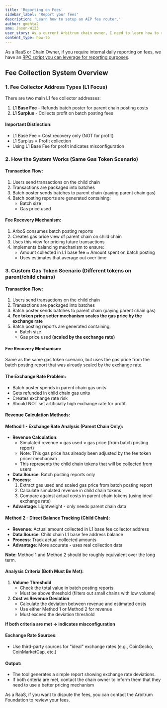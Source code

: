 ```yaml
---
title: 'Reporting on Fees'
sidebar_label: 'Report your fees'
description: 'Learn how to setup an AEP fee router.'
author: gmehta2
sme: Jason-W123
user_story: As a current Arbitrum chain owner, I need to learn how to report on fees.
content_type: how-to
---
```



<VanillaAdmonition type="info">

As a RaaS or Chain Owner, if you require internal daily reporting on fees, we have an [RPC script you can leverage for reporting purposes](https://github.com/yahgwai/aep-fee-tracker/).

</VanillaAdmonition>

## Fee Collection System Overview

### 1. Fee Collector Address Types (L1 Focus)

There are two main L1 fee collector addresses:

1. **L1 Base Fee** - Refunds batch poster for parent chain posting costs
2. **L1 Surplus** - Collects profit on batch posting fees

#### Important Distinction:

- L1 Base Fee = Cost recovery only (NOT for profit)
- L1 Surplus = Profit collection
- Using L1 Base Fee for profit indicates misconfiguration

### 2. How the System Works (Same Gas Token Scenario)

#### Transaction Flow:

1. Users send transactions on the child chain
2. Transactions are packaged into batches
3. Batch poster sends batches to parent chain (paying parent chain gas)
4. Batch posting reports are generated containing:
   - Batch size
   - Gas price used

#### Fee Recovery Mechanism:

1. ArboS consumes batch posting reports
2. Creates gas price view of parent chain on child chain
3. Uses this view for pricing future transactions
4. Implements balancing mechanism to ensure:
   - Amount collected in L1 base fee ≈ Amount spent on batch posting
   - Uses estimates that average out over time

### 3. Custom Gas Token Scenario (Different tokens on parent/child chains)

#### Transaction Flow:

1. Users send transactions on the child chain
2. Transactions are packaged into batches
3. Batch poster sends batches to parent chain (paying parent chain gas)
4. **Fee token price setter mechanism scales the gas price by the exchange rate**
5. Batch posting reports are generated containing:
   - Batch size
   - Gas price used **(scaled by the exchange rate)**

#### Fee Recovery Mechanism:

Same as the same gas token scenario, but uses the gas price from the batch posting report that was already scaled by the exchange rate.

#### The Exchange Rate Problem:

- Batch poster spends in parent chain gas units
- Gets refunded in child chain gas units
- Creates exchange rate risk
- Should NOT set artificially high exchange rate for profit

#### Revenue Calculation Methods:

#### Method 1 - Exchange Rate Analysis (Parent Chain Only):

- **Revenue Calculation**:
  - Simulated revenue = gas used × gas price (from batch posting report)
  - Note: This gas price has already been adjusted by the fee token pricer mechanism
  - This represents the child chain tokens that will be collected from users
- **Data Source**: Batch posting reports only
- **Process**:
  1. Extract gas used and scaled gas price from batch posting report
  2. Calculate simulated revenue in child chain tokens
  3. Compare against actual costs in parent chain tokens (using ideal exchange rate)
- **Advantage**: Lightweight - only needs parent chain data

#### Method 2 - Direct Balance Tracking (Child Chain):

- **Revenue**: Actual amount collected in L1 base fee collector address
- **Data Source**: Child chain L1 base fee address balance
- **Process**: Track actual collected amounts
- **Advantage**: More accurate - uses real collection data

**Note**: Method 1 and Method 2 should be roughly equivalent over the long term.

#### Analysis Criteria (Both Must Be Met):

1. **Volume Threshold**
   - Check the total value in batch posting reports
   - Must be above threshold (filters out small chains with low volume)
2. **Cost vs Revenue Deviation**
   - Calculate the deviation between revenue and estimated costs
   - Use either Method 1 or Method 2 for revenue
   - Must exceed the deviation threshold

**If both criteria are met → indicates misconfiguration**

#### Exchange Rate Sources:

- Use third-party sources for "ideal" exchange rates (e.g., CoinGecko, CoinMarketCap, etc.)

#### Output:

- The tool generates a simple report showing exchange rate deviations.
- If both criteria are met, contact the chain owner to inform them that they need to use a better pricing mechanism

<VanillaAdmonition type="info">

As a RaaS, if you want to dispute the fees, you can contact the Arbitrum Foundation to review your fees.

</VanillaAdmonition>
